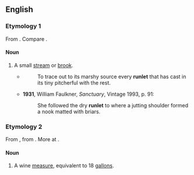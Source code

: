 ==English==

===Etymology 1===
From {{suffix|en|run|let}}. Compare {{m|en|runnel}}.

====Noun====
{{en-noun}}

# A small [[stream]] or [[brook]].
#* {{rfdatek|en|Lowell}}
#*: To trace out to its marshy source every '''runlet''' that has cast in its tiny pitcherful with the rest.
#* '''1931''', William Faulkner, ''Sanctuary'', Vintage 1993, p. 91:
#*: She followed the dry '''runlet''' to where a jutting shoulder formed a nook matted with briars.

===Etymology 2===
From {{etyl|enm|en}}, from {{etyl|fro|en}} {{m|fro|rondelet||roundlet}}. More at {{l|en|roundlet}}.

====Noun====
{{en-noun}}

# {{lb|en|archaic}} A wine [[measure]], equivalent to 18 [[gallon]]s.